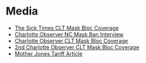 # Media

- [The Sick Times CLT Mask Bloc Coverage](https://thesicktimes.org/2024/03/12/how-mask-blocs-are-keeping-communities-safe-with-neglected-government-stockpiles/)
- [Charlotte Observer NC Mask Ban Interview](https://www.charlotteobserver.com/news/state/north-carolina/article288689245.html)
- [Charlotte Observer CLT Mask Bloc Coverage](https://www.charlotteobserver.com/news/local/know-your-704/article291586130.html)
- [2nd Charlotte Observer CLT Mask Bloc Coverage](https://www.charlotteobserver.com/news/state/north-carolina/article297224169.html)
- [Mother Jones Tariff Article](https://www.motherjones.com/politics/2025/06/tariffs-mask-bloc-organizers-health-ppe/)
